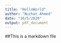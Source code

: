 ```yaml
---
title: "HelloWorld"
author: "Nuzhat Ahmed"
date: "10/5/2020"
output: pdf_document
---
```


##This is a markdown file